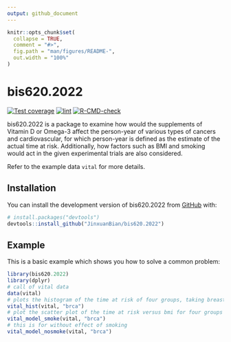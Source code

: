 ```yaml
---
output: github_document
---
```


<!-- README.md is generated from README.Rmd. Please edit that file -->

```r
knitr::opts_chunk$set(
  collapse = TRUE,
  comment = "#>",
  fig.path = "man/figures/README-",
  out.width = "100%"
)
```

# bis620.2022

<!-- badges: start -->
[![Test coverage](https://github.com/JinxuanBian/bis620.2022/actions/workflows/test-coverage.yaml/badge.svg)](https://github.com/JinxuanBian/bis620.2022/actions/workflows/test-coverage.yaml)
[![lint](https://github.com/JinxuanBian/bis620.2022/actions/workflows/lint.yaml/badge.svg)](https://github.com/JinxuanBian/bis620.2022/actions/workflows/lint.yaml)
[![R-CMD-check](https://github.com/JinxuanBian/bis620.2022/actions/workflows/R-CMD-check.yaml/badge.svg)](https://github.com/JinxuanBian/bis620.2022/actions/workflows/R-CMD-check.yaml)
<!-- badges: end -->

bis620.2022 is a package to examine how would the supplements of Vitamin D or Omega-3 affect the person-year of various types of cancers and cardiovascular, for which person-year is defined as the estimate of the actual time at risk. Additionally, how factors such as BMI and smoking would act in the given experimental trials are also considered.

Refer to the example data `vital` for more details.

## Installation

You can install the development version of bis620.2022 from [GitHub](https://github.com/JinxuanBian/bis620.2022) with:
``` r
# install.packages("devtools")
devtools::install_github("JinxuanBian/bis620.2022")
```

## Example

This is a basic example which shows you how to solve a common problem:
```r
library(bis620.2022)
library(dplyr)
# call of vital data
data(vital)
# plots the histogram of the time at risk of four groups, taking breast cancer as an example
vital_hist(vital, "brca")
# plot the scatter plot of the time at risk versus bmi for four groups with the effect of smoking and model with linear regression with linear line and equation shown, taking breast cancer as an example
vital_model_smoke(vital, "brca")
# this is for without effect of smoking
vital_model_nosmoke(vital, "brca")
```
